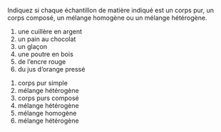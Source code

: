 ::: {.Exercise data-latex=""}

Indiquez si chaque échantillon de matière indiqué est un corps pur, un corps composé, un mélange homogène ou un mélange hétérogène.

1. une cuillère en argent  
2. un pain au chocolat  
3. un glaçon  
4. une poutre en bois  
5. de l'encre rouge  
6. du jus d'orange pressé  

:::

::: {.Answer data-latex=""}

1. corps pur simple
2. mélange hétérogène
3. corps purs composé
4. mélange hétérogène
5. mélange homogène
6. mélange hétérogène

:::
